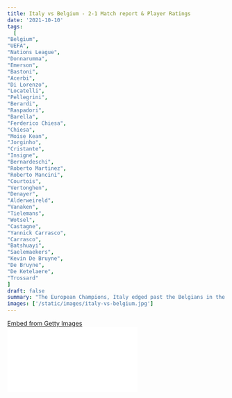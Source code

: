 ```yaml
---
title: Italy vs Belgium - 2-1 Match report & Player Ratings
date: '2021-10-10'
tags:
  [
"Belgium",
"UEFA",
"Nations League",
"Donnarumma",
"Emerson",
"Bastoni",
"Acerbi",
"Di Lorenzo",
"Locatelli",
"Pellegrini",
"Berardi",
"Raspadori",
"Barella",
"Ferderico Chiesa",
"Chiesa",
"Moise Kean",
"Jorginho",
"Cristante",
"Insigne",
"Bernardeschi",
"Roberto Martinez",
"Roberto Mancini",
"Courtois",
"Vertonghen",
"Denayer",
"Alderweireld",
"Vanaken",
"Tielemans",
"Wotsel",
"Castagne",
"Yannick Carrasco",
"Carrasco",
"Batshuayi",
"Saelemaekers",
"Kevin De Bruyne",
"De Bruyne",
"De Ketelaere",
"Trossard"
]
draft: false
summary: "The European Champions, Italy edged past the Belgians in the 3rd place fixture in the UEFA nations league. Belgium were left out yet again with a disappointing end to their Nations League campaign. Get in and read much more into the game along with player ratings"
images: ['/static/images/italy-vs-belgium.jpg']
---
```


<div
  className="getty embed image"
  style={{
    backgroundColor: '#fff',
    display: 'inline-block',
    float: 'left',
    marginRight: '20px',
    marginBottom: '20px',
    fontFamily: 'Roboto, sans-serif',
    color: '#a7a7a7',
    fontSize: '11px',
    width: '100%',
    maxWidth: '594px',
  }}
>
  <div style={{ padding: 0, margin: 0, textAlign: 'left' }}>
    <a
      href="http://www.gettyimages.in/detail/1235803526"
      target="_blank"
      style={{
        color: '#a7a7a7',
        textDecoration: 'none',
        fontWeight: 'normal !important',
        border: 'none',
        display: 'inline-block',
      }}
    >
      Embed from Getty Images
    </a>
  </div>
  <div
    style={{
      overflow: 'hidden',
      position: 'relative',
      height: 0,
      padding: '66.66667% 0 0 0',
      width: '100%',
    }}
  >
    <iframe
      src="//embed.gettyimages.com/embed/1235803526?et=F62qT0uAQAxhjMazyl1bCg&tld=in&sig=ZCoF1Ttxpnn7_PlYTO9pwcFitCENJIkUoh3qWdtt8pg=&caption=false&ver=1"
      scrolling="no"
      frameBorder={0}
      width={594}
      height={396}
      style={{
        display: 'inline-block',
        position: 'absolute',
        top: 0,
        left: 0,
        width: '100%',
        height: '100%',
        margin: 0,
      }}
    />
  </div>
</div>

## Italy

Gianluigi Donnarumma led the Italians as he was given the armband at such a young and tender age of 22.

Roberto Mancini and his boys were looking to get off to a firing start in the game as they looked to put a Lukaku-less Belgium side on the back foot.

Just as the Belgians were looking to grow into the game, the Italians had their own little ingredient of Italian spice and edge to their attacking play.

Juve's Locatelli tested the gloves of Thibaut Courtois from range which was followed by some really good link up play by Chiesa and Raspadori.

It is fair to say that Italy were looking to press higher up the field and put a lot of pressure on the men in white. The ever so lively Chiesa found a little space in between the Belgian defence and fired in a shot on target, but once again Courtois was there.

The 2020 Euro champions came to win and they were out there testing the aging Belgian defence with Berella attempting a long range shot on goal.

Chiesa was the real bright spark in the first half for the Italians with his driving pace and his ability to just come alive as the clock ticked on.

It was the Juve forward who nearly put Italy in front after taking a brilliant ball from Berardi into his stride, but his effort of goal was kept out exceptionally from Real Madrid's goalkeeper, Thibaut Courtois.

The second half began and once again, the men in blue looked to press higher and they reaped the reward of their high press from a corner as a poor header from the Belgians let the ball dropped at the feet of Barella who lashed at it ferociously with venom as Courtois could not keep this one out as the Italian fans roared with joy at the sight of that thunderous goal. That is how you strike a volley!

Italy grew into the game a lot more as they were confident as their high press put a lot of pressure on the Belgians as they conceded a penalty through a poor tackle from Castagne and Berardi did not miss the opportunity to find the net as he converted his penalty to give Italy a 2-0 lead.

As we said earlier, the Italians came to win, they showed that spirit and fight and they got what they came for. There might be no medal, but they have risen and shown the fight and character of true champions.

## Italy - Player ratings

1.  **Donnarumma: 7.5** - He rode his luck in goal as Belgium hit the woodwork thrice, but his real test came in the second half as he was forced to make a few good saves to deny Belgium.

    He probably struggled to get down with the goal he conceded.

2.  **Emerson: 6.5** - He was not upto speed in the first half of the game, but came alive in the second half with immense drive and thrust up front.
3.  **Bastoni: 7** - Linked up really well with his defensive partner and shut down many Belgian attacks as they kept Batshuayi and Carrasco quiet.
4.  **Acerbi: 7.5** - The experienced one amongst the two centre-backs and he led by example as he headed away many Belgian crosses and kept denying spaces in the centre of the penalty box for the Belgians.
5.  **Di Lorenzo: 6** - He had a pretty good game in attack as well as defence. Contributed on an even scale in both halves of the pitch.
6.  **Barella: 8.5** - He had an industrious first half with an attempt of goal, but his thunderous volley in the back of the net within the opening two minutes of the second half was breathtaking.
7.  **Locatelli: 6** - Most of his work was as a sweeper as he made a few good tackles.
8.  **Pellegrini: 6** - The midfielder was relatively quiet in the first half, but showed some drive and determination in the second half along with a few misplaced passes.
9.  **Berardi: 8** - The Sassuolo man was creative in the final third of Italy's attacking half and he also pulled the strings in midfield to bail Italy out of tight spaces.

    He could've got an assist to his name as he found Chiesa right at the end of the first half.

    However, he scored an edgy penalty and sealed the deal for the Italians.

10. **Raspadori: 6** - He had a good start in the opening exchanges of the game, but nearly disappeared as the game went on. His evening was cut short at the hour mark.


    A good experience for Italy's rising talent.

11. **Federico Chiesa: 7** - As always, the Italian winger was full of energy and pace up front as he gave the Belgian defenders a good run for their money.


    He probably deserved a lot more rewards from the game, but he was denied by some top-notch goalkeeping from Thibaut Courtois.

### Substitutes

1.  **Moise Kean: 5.5** - The Juve striker came on to hold the ball up in the attacking half for Italy, he wasn't able to do much, but his aggression kept the Belgian defenders on their toes.
2.  **Jorginho: 5** - He pulled out a few silky moves to get Italy out of congested areas.
3.  **Bryan Cristante: 4** - Came on at a time when Belgium were pushing for a goal. He won a few battles and kept things simple.
4.  **Lorenzo Insigne: 3** - He could not have any impact on the game.
5.  **Bernardeschi**: Not fair for us to rate him as he came on with barely 3 minutes left on the clock.

## Belgium

Roberto Martinez and his boys took the pressure in the opening two minutes of the game, but they put their foot down and built quietly as their first attempt on goal came through Michy Batshuayi.

Toby Alderweireld had an opportunity to put Belgium in front through a corner kick, but Saelemaekers came ever so close to give the Belgians the lead as Batshuayi pulled back, rolled it into the feet of the AC Milan striker as Saelemaekers' effort hit the crossbar.

The men in white kept the ball really well in midfield on many occasions in the first half, but they were unable to push forward with real intent as the men in blue came gunning down to hunt the ball down.

Thibaut Courtois came up with a stunning save at the end of the first half as he kept Federico Chiesa's effort on target out of the way for the Belgians. Top-notch save there from Courtois!

The second half began poorly for the Belgians as they conceded the opening goal in the opening 2 minutes of the second half with Barella's sublime volley.

Michy Batshuayi was quiet, but he nearly found the back of the net as his effort of goal deflected onto the crossbar.

Castagne's poor challenge gave Italy the opportunity to take a 2 goal lead as Berardi converted his penalty which rubbed salt to the Belgian wounds.

With just over 20 minutes left on the clock, Alderweireld nearly pulled one back, but Donnarumma palmed it away.

Belgium's best chances on goal came from their defender Alderweireld, but Donnarumma kept denying them.

It just didn't seem like it was Belgium's evening as they hit the woodwork thrice in the game (once in the first and twice in the second) as Yannick Carrasco hit the post following some really good build up play through Kevin De Bruyne.

However, Roberto Martinez and his boys pulled a goal back through De Ketelaere as he squeezed in a goal through the Italian keeper's legs.

Unfortunately, it was not meant to be for Belgium as they were knocked out once again in the latter stages of a major tournament as doubts have risen from their semi final against France, if they could actually win a trophy with their golden generation ageing.

## Belgium Player Ratings

1.  **Courtois: 7** - The keeper had to make a few first half saves in the first half, but the one save where he denied Chiesa was one of the highlights of the first half.

    Unfortunately, he couldn't do anything much with Barella's goal, but he made crucial cross interruptions and saves to keep Belgium in the game.

    He was put under pressure when he had to save the penalty. Sadly, he couldn't keep it out even though he got his fingertips on it.

    However, he deserves a lot of credit for Belgium's goal as he instantly unleashed Kevin De Bruyne.

2.  **Vertonghen: 6** - He struggled to keep up to pace with Berardi and Chiesa, but he did decently well to deny them. Age is certainly catching up with the centre-back.
3.  **Denayer: 6** - He did reasonably well as he couldn't do much with both the goals conceded.

    His physical and aerial abilities will be questioned in the future.

4.  **Alderweireld: 6.5** - He had an attempt on target in the first half which was easy for the Italian keeper to collect. Received a poor yellow card for his reaction after they conceded a penalty.

    The defender had three attempts on target, but the huge figure of Donnarumma denied him thrice.

5.  **Vanaken: 4.5** The midfielder just couldn't make a significant impact in the game as he struggled to find his feet in the thick of the action.
6.  **Tielemans: 4** - He looked to create play in the middle of the park, but was restricted by the Italians.

    He also had a poor start in the second half as he had no answers in the game and was quickly substituted before the hour mark.

7.  **Witsel: 4.5** - The midfielder progressed forward and also kept an eye on Chiesa to prevent his speedy forward runs.

    Clearly struggled in the second half of the game as he was unable to create play and keep up defensively with the Italians.

8.  **Castagne: 4** The Leicester City right-wing back struggled to link up with his teammates in the first-half.

    Conceded a poor penalty as his effort to pinch the ball away from Chiesa was not timed well and drew a penalty.

9.  **Yannick Carrasco: 6.5** - He looked to provide some finesse on the left-hand side of Belgium's attack in the first-half, but couldn't really deliver.

    He was much more involved in the second half of the game as he looked to provide answers. Unfortunately, he hit the woodwork.

10. **Batshuayi: 6** - Started the game well with an attempt on goal and got set-up for Saelemaekers in the first half, but he was quiet as the game went on.


    Nearly found a breakthrough, but he couldn't do much. He too was amongst those that hit the woodwork.

11. **Saelemaekers: 5** - The young winger tried to link up well with his teammates and succeeded at certain stages in the game.


    He nearly gave Belgium the lead, but his effort hit the crossbar. He couldn't make any contribution in the second half and was subsequently substituted before the hour mark.

### Substitutes

12. **Kevin De Bruyne: 7** - The Man City midfielder came on at the hour mark and looked to thread in a few passes and find a way to break through the Italian defence, but a lot of blue shirts denied him.


    However, the Belgian got an assist which made things look interesting with 5 minutes left on the clock.

13. **De Ketelaere: 7** - Came on at the hour mark and was quiet until his goal with less than 5 minutes left on the clock.


    He scored his first goal in Belgian colours as he squeezed it through Donnarumma's long legs.

14. **Leandro Trossard**: Came on in the dying minutes of the game. Not fair from us to rate him.
